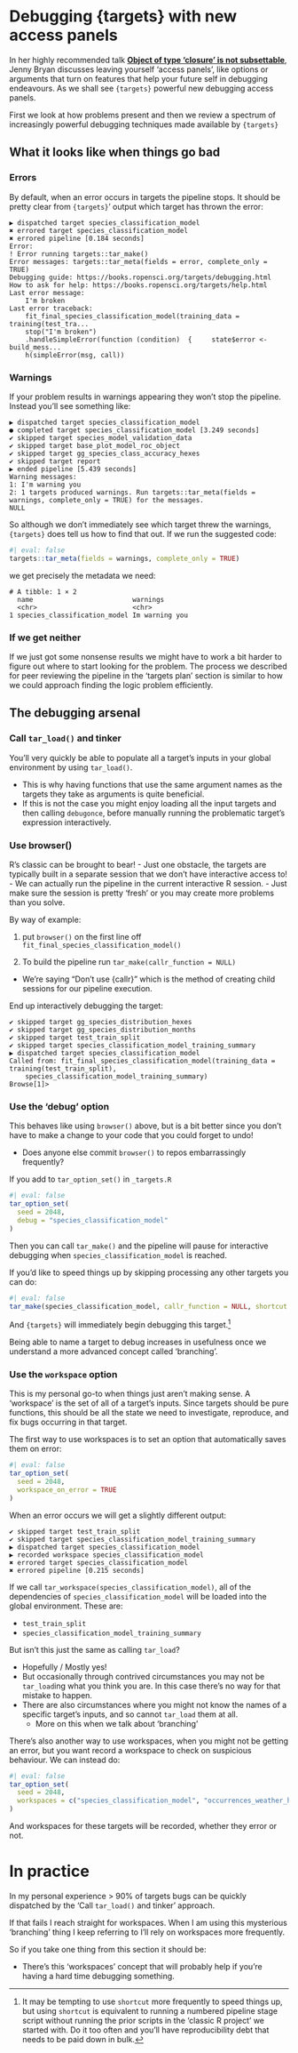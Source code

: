 # Debugging {targets} with new access panels

In her highly recommended talk [**Object of type 'closure' is not subsettable**](https://www.youtube.com/watch?v=vgYS-F8opgE), Jenny Bryan discusses
leaving yourself 'access panels', like options or arguments that turn on features that help your future self in debugging endeavours. As we shall see `{targets}` powerful new debugging access panels.

First we look at how problems present and then we review a spectrum of increasingly powerful debugging techniques made available by `{targets}`

## What it looks like when things go bad

### Errors

By default, when an error occurs in targets the pipeline stops. It should be pretty clear from `{targets}`' output which target has thrown the error:

```
▶ dispatched target species_classification_model
✖ errored target species_classification_model
✖ errored pipeline [0.184 seconds]
Error:
! Error running targets::tar_make()
Error messages: targets::tar_meta(fields = error, complete_only = TRUE)
Debugging guide: https://books.ropensci.org/targets/debugging.html
How to ask for help: https://books.ropensci.org/targets/help.html
Last error message:
    I'm broken
Last error traceback:
    fit_final_species_classification_model(training_data = training(test_tra...
    stop("I'm broken")
    .handleSimpleError(function (condition)  {     state$error <- build_mess...
    h(simpleError(msg, call))
```

### Warnings

If your problem results in warnings appearing they won't stop the pipeline. Instead you'll see something like:

```
▶ dispatched target species_classification_model
● completed target species_classification_model [3.249 seconds]
✔ skipped target species_model_validation_data
✔ skipped target base_plot_model_roc_object
✔ skipped target gg_species_class_accuracy_hexes
✔ skipped target report
▶ ended pipeline [5.439 seconds]
Warning messages:
1: I'm warning you
2: 1 targets produced warnings. Run targets::tar_meta(fields = warnings, complete_only = TRUE) for the messages.
NULL
```

So although we don't immediately see which target threw the warnings, `{targets}` does tell us how to find that out. If we run the suggested code:

```r
#| eval: false
targets::tar_meta(fields = warnings, complete_only = TRUE)
```

we get precisely the metadata we need:

```
# A tibble: 1 × 2
  name                         warnings
  <chr>                        <chr>
1 species_classification_model Im warning you
```

### If we get neither

If we just got some nonsense results we might have to work a bit harder to
figure out where to start looking for the problem. The process we described for
peer reviewing the pipeline in the 'targets plan' section is similar to how we could
approach finding the logic problem efficiently.

## The debugging arsenal

### Call `tar_load()` and tinker

You'll very quickly be able to populate all a target's inputs in your global environment by using `tar_load()`.

  - This is why having functions that use the same argument names as the targets they take as arguments is quite beneficial.
  - If this is not the case you might enjoy loading all the input targets and then calling `debugonce`, before manually running the problematic target's expression interactively.

### Use browser()

R's classic can be brought to bear!
  - Just one obstacle, the targets are typically built in a separate session that we don't have interactive access to!
  - We can actually run the pipeline in the current interactive R session.
    - Just make sure the session is pretty 'fresh' or you may create more problems than you solve.

By way of example:

1. put `browser()` on the first line off `fit_final_species_classification_model()`

2. To build the pipeline run `tar_make(callr_function = NULL)`
  - We're saying "Don't use {callr}" which is the method of creating child sessions for our pipeline execution.

End up interactively debugging the target:

```
✔ skipped target gg_species_distribution_hexes
✔ skipped target gg_species_distribution_months
✔ skipped target test_train_split
✔ skipped target species_classification_model_training_summary
▶ dispatched target species_classification_model
Called from: fit_final_species_classification_model(training_data = training(test_train_split),
    species_classification_model_training_summary)
Browse[1]>
```

### Use the 'debug' option

This behaves like using `browser()` above, but is a bit better since you don't have to make a change to your code that you could forget to undo!

  - Does anyone else commit `browser()` to repos embarrassingly frequently?

If you add to `tar_option_set()` in `_targets.R`

```r
#| eval: false
tar_option_set(
  seed = 2048,
  debug = "species_classification_model"
)

```

Then you can call `tar_make()` and the pipeline will pause for interactive debugging when `species_classification_model` is reached.

If you'd like to speed things up by skipping processing any other targets you can do:

```r
#| eval: false
tar_make(species_classification_model, callr_function = NULL, shortcut = TRUE)
```

And `{targets}` will immediately begin debugging this target.[^1]

[^1]: It may be tempting to use `shortcut` more frequently to speed things up, but using `shortcut` is equivalent to running a numbered pipeline stage script without running the prior scripts in the 'classic R project' we started with. Do it too often and you'll have reproducibility debt that needs to be paid down in bulk.

Being able to name a target to debug increases in usefulness once we understand a more advanced concept called 'branching'.

### Use the `workspace` option

This is my personal go-to when things just aren't making sense. A 'workspace' is
the set of all of a target's inputs. Since targets should be pure functions,
this should be all the state we need to investigate, reproduce, and fix bugs
occurring in that target.

The first way to use workspaces is to set an option that automatically saves them on error:

```r
#| eval: false
tar_option_set(
  seed = 2048,
  workspace_on_error = TRUE
)
```

When an error occurs we will get a slightly different output:

```
✔ skipped target test_train_split
✔ skipped target species_classification_model_training_summary
▶ dispatched target species_classification_model
▶ recorded workspace species_classification_model
✖ errored target species_classification_model
✖ errored pipeline [0.215 seconds]
```

If we call `tar_workspace(species_classification_model)`, all of the dependencies of `species_classification_model`
will be loaded into the global environment. These are:

  - `test_train_split`
  - `species_classification_model_training_summary`

But isn't this just the same as calling `tar_load`?

  - Hopefully / Mostly yes!
  - But occasionally through contrived circumstances you may not be `tar_load`ing what you think you are. In this case there's no way for that mistake to happen.
  - There are also circumstances where you might not know the names of a specific target's inputs, and so cannot `tar_load` them at all.
    - More on this when we talk about 'branching'

There's also another way to use workspaces, when you might not be getting an error, but you want record a workspace to check on suspicious behaviour. We can instead do:

```r
#| eval: false
tar_option_set(
  seed = 2048,
  workspaces = c("species_classification_model", "occurrences_weather_hexes")
)
```

And workspaces for these targets will be recorded, whether they error or not.

# In practice

In my personal experience > 90% of targets bugs can be quickly dispatched by the
'Call `tar_load()` and tinker' approach.

If that fails I reach straight for workspaces. When I am using this mysterious
'branching' thing I keep referring to I'll rely on workspaces more frequently.

So if you take one thing from this section it should be:

  - There's this 'workspaces' concept that will probably help if you're having a hard time debugging something.
